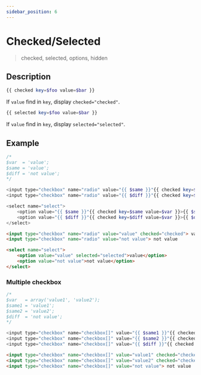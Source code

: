 ```yaml
---
sidebar_position: 6
---
```


# Checked/Selected

> checked, selected, options, hidden

## Description

```php
{{ checked key=$foo value=$bar }}
```

If `value` find in `key`, display `checked="checked"`.

```php
{{ selected key=$foo value=$bar }}
```

If `value` find in `key`, display `selected="selected"`.

## Example

```php title="Template"
/*
$var  = 'value';
$same = 'value';
$diff = 'not value';
*/

<input type="checkbox" name="radio" value="{{ $same }}"{{ checked key=$same value=$var }}> {{ $same }}
<input type="checkbox" name="radio" value="{{ $diff }}"{{ checked key=$diff value=$var }}> {{ $diff }}

<select name="select">
    <option value="{{ $same }}"{{ checked key=$same value=$var }}>{{ $same }}</option>
    <option value="{{ $diff }}"{{ checked key=$diff value=$var }}>{{ $diff }}</option>
</select>
```

```html title="Output"
<input type="checkbox" name="radio" value="value" checked="checked"> value
<input type="checkbox" name="radio" value="not value"> not value

<select name="select">
    <option value="value" selected="selected">value</option>
    <option value="not value">not value</option>
</select>
```

### Multiple checkbox

```php template="Template"
/*
$var   = array('value1', 'value2');
$same1 = 'value1';
$same2 = 'value2';
$diff  = 'not value';
*/

<input type="checkbox" name="checkbox[]" value="{{ $same1 }}"{{ checked key=$same1 value=$var }}> {{ $same1 }}
<input type="checkbox" name="checkbox[]" value="{{ $same2 }}"{{ checked key=$same2 value=$var }}> {{ $same2 }}
<input type="checkbox" name="checkbox[]" value="{{ $diff }}"{{ checked key=$diff value=$var }}> {{ $diff }}
```

```html template="Output"
<input type="checkbox" name="checkbox[]" value="value1" checked="checked"> value
<input type="checkbox" name="checkbox[]" value="value2" checked="checked"> value
<input type="checkbox" name="checkbox[]" value="not value"> not value
```
